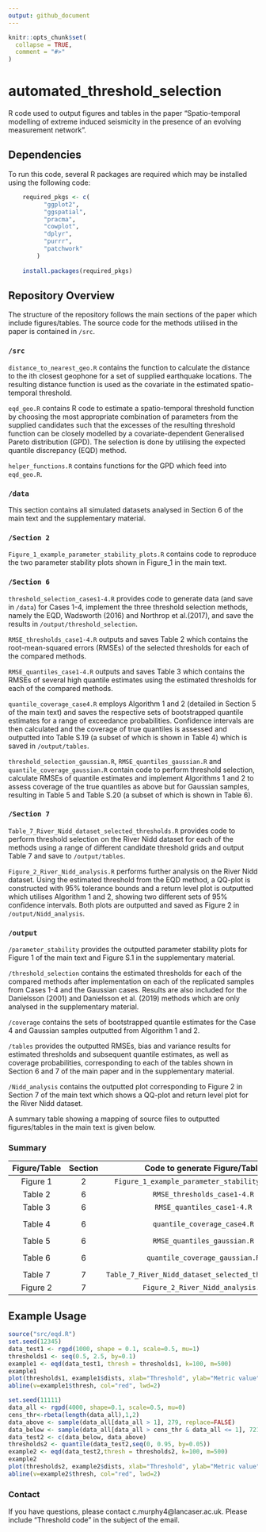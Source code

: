 ```yaml
---
output: github_document
---
```


<!-- README.md is generated from README.Rmd. Please edit that file -->

```r
knitr::opts_chunk$set(
  collapse = TRUE,
  comment = "#>"
)
```

# automated_threshold_selection

<!-- badges: start -->
<!-- badges: end -->

R code used to output figures and tables in the paper "Spatio-temporal modelling of extreme induced seismicity in the
presence of an evolving measurement network".

## Dependencies
To run this code, several R packages are required which may be installed using the following code:

```r
    required_pkgs <- c(
          "ggplot2",
          "ggspatial",
          "pracma",
          "cowplot",
          "dplyr",
          "purrr",
          "patchwork"
        )
        
    install.packages(required_pkgs)

```

## Repository Overview
The structure of the repository follows the main sections of the paper which include figures/tables. The source code for the methods utilised in the paper is contained in `/src`. 

### `/src`

`distance_to_nearest_geo.R` contains the function to calculate the distance to the ith closest geophone for a set of supplied earthquake locations. The resulting distance function is used as the covariate in the estimated spatio-temporal threshold.

`eqd_geo.R` contains R code to estimate a spatio-temporal threshold function by choosing the most appropriate combination of parameters from the supplied candidates such that the excesses of the resulting threshold function can be closely modelled by a covariate-dependent Generalised Pareto distribution (GPD). The selection is done by utilising the expected quantile discrepancy (EQD) method.

`helper_functions.R` contains functions for the GPD which feed into `eqd_geo.R`.

### `/data`

This section contains all simulated datasets analysed in Section 6 of the main text and the supplementary material.

### `/Section 2`

`Figure_1_example_parameter_stability_plots.R` contains code to reproduce the two parameter stability plots shown in Figure_1 in the main text.

### `/Section 6`

`threshold_selection_cases1-4.R` provides code to generate data (and save in `/data`) for Cases 1-4, implement the three threshold selection methods, namely the EQD, Wadsworth (2016) and Northrop et al.(2017), and save the results in `/output/threshold_selection`.

`RMSE_thresholds_case1-4.R` outputs and saves Table 2 which contains the root-mean-squared errors (RMSEs) of the selected thresholds for each of the compared methods.

`RMSE_quantiles_case1-4.R` outputs and saves Table 3 which contains the RMSEs of several high quantile estimates using the estimated thresholds for each of the compared methods.

`quantile_coverage_case4.R` employs Algorithm 1 and 2 (detailed in Section 5 of the main text) and saves the respective sets of bootstrapped quantile estimates for a range of exceedance probabilities. Confidence intervals are then calculated and the coverage of true quantiles is assessed and outputted into Table S.19 (a subset of which is shown in Table 4) which is saved in `/output/tables`.

`threshold_selection_gaussian.R`, `RMSE_quantiles_gaussian.R` and `quantile_coverage_gaussian.R` contain code to perform threshold selection, calculate RMSEs of quantile estimates and implement Algorithms 1 and 2 to assess coverage of the true quantiles as above but for Gaussian samples, resulting in Table 5 and Table S.20 (a subset of which is shown in Table 6).

### `/Section 7`

`Table_7_River_Nidd_dataset_selected_thresholds.R` provides code to perform threshold selection on the River Nidd dataset for each of the methods using a range of different candidate threshold grids and output Table 7 and save to `/output/tables`.

`Figure_2_River_Nidd_analysis.R` performs further analysis on the River Nidd dataset. Using the estimated threshold from the EQD method, a QQ-plot is constructed with 95% tolerance bounds and a return level plot is outputted which utilises Algorithm 1 and 2, showing two different sets of 95% confidence intervals. Both plots are outputted and saved as Figure 2 in `/output/Nidd_analysis`. 

### `/output`

`/parameter_stability` provides the outputted parameter stability plots for Figure 1 of the main text and Figure S.1 in the supplementary material.

`/threshold_selection` contains the estimated thresholds for each of the compared methods after implementation on each of the replicated samples from Cases 1-4 and the Gaussian cases. Results are also included for the Danielsson (2001) and Danielsson et al. (2019) methods which are only analysed in the supplementary material.

`/coverage` contains the sets of bootstrapped quantile estimates for the Case 4 and Gaussian samples outputted from Algorithm 1 and 2.

`/tables` provides the outputted RMSEs, bias and variance results for estimated thresholds and subsequent quantile estimates, as well as coverage probabilities, corresponding to each of the tables shown in Section 6 and 7 of the main paper and in the supplementary material.

`/Nidd_analysis` contains the outputted plot corresponding to Figure 2 in Section 7 of the main text which shows a QQ-plot and return level plot for the River Nidd dataset.

A summary table showing a mapping of source files to outputted figures/tables in the main text is given below.

### Summary

| Figure/Table | Section | Code to generate Figure/Table | Dependencies | 
| :-----: | :-----: | :-----: | :-----: |
| Figure 1 | 2 | `Figure_1_example_parameter_stability_plots.R` |`parameter_stability.R` | 
| Table 2 | 6 | `RMSE_thresholds_case1-4.R` |`threshold_selection_cases1-4.R` |
| Table 3 | 6 |`RMSE_quantiles_case1-4.R` |`threshold_selection_cases1-4.R` | 
| Table 4 | 6 | `quantile_coverage_case4.R` |`threshold_selection_cases1-4.R` , `eqd.R` | 
| Table 5 | 6 | `RMSE_quantiles_gaussian.R` |`threshold_selection_gaussian.R` | 
| Table 6 | 6 |`quantile_coverage_gaussian.R` | `threshold_selection_gaussian.R`, `eqd.R` | 
| Table 7 | 7 | `Table_7_River_Nidd_dataset_selected_thresholds.R` | `eqd.R`, `JointMLEFunctions.R` | 
| Figure 2 | 7 | `Figure_2_River_Nidd_analysis.R` | `eqd.R` | 


## Example Usage 

```r

source("src/eqd.R")
set.seed(12345)
data_test1 <- rgpd(1000, shape = 0.1, scale=0.5, mu=1)
thresholds1 <- seq(0.5, 2.5, by=0.1)
example1 <- eqd(data_test1, thresh = thresholds1, k=100, m=500)
example1
plot(thresholds1, example1$dists, xlab="Threshold", ylab="Metric value")
abline(v=example1$thresh, col="red", lwd=2)

set.seed(11111)
data_all <- rgpd(4000, shape=0.1, scale=0.5, mu=0)
cens_thr<-rbeta(length(data_all),1,2)
data_above <- sample(data_all[data_all > 1], 279, replace=FALSE)
data_below <- sample(data_all[data_all > cens_thr & data_all <= 1], 721, replace = FALSE)
data_test2 <- c(data_below, data_above)
thresholds2 <- quantile(data_test2,seq(0, 0.95, by=0.05))
example2 <- eqd(data_test2,thresh = thresholds2, k=100, m=500)
example2
plot(thresholds2, example2$dists, xlab="Threshold", ylab="Metric value")
abline(v=example2$thresh, col="red", lwd=2)
```

### Contact
If you have questions, please contact c.murphy4@lancaser.ac.uk. Please include "Threshold code" in the subject of the email.